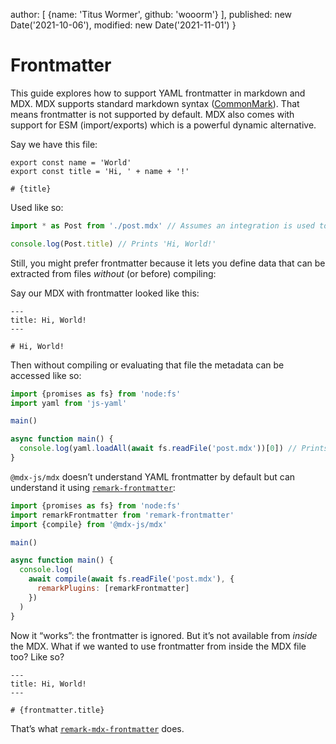   author: [
    {name: 'Titus Wormer', github: 'wooorm'}
  ],
  published: new Date('2021-10-06'),
  modified: new Date('2021-11-01')
}

# Frontmatter

This guide explores how to support YAML frontmatter in markdown and MDX.
MDX supports standard markdown syntax ([CommonMark][]).
That means frontmatter is not supported by default.
MDX also comes with support for ESM (import/exports) which is a powerful dynamic
alternative.

Say we have this file:

```mdx path="post.mdx"
export const name = 'World'
export const title = 'Hi, ' + name + '!'

# {title}
```

Used like so:

```js path="example.js"
import * as Post from './post.mdx' // Assumes an integration is used to compile MDX -> JS.

console.log(Post.title) // Prints 'Hi, World!'
```

Still, you might prefer frontmatter because it lets you define data that can be
extracted from files *without* (or before) compiling:

Say our MDX with frontmatter looked like this:

```mdx path="post.mdx"
---
title: Hi, World!
---

# Hi, World!
```

Then without compiling or evaluating that file the metadata can be accessed like
so:

```js path="example.js"
import {promises as fs} from 'node:fs'
import yaml from 'js-yaml'

main()

async function main() {
  console.log(yaml.loadAll(await fs.readFile('post.mdx'))[0]) // Prints `{title: 'Hi, World!'}`
}
```

`@mdx-js/mdx` doesn’t understand YAML frontmatter by default but can understand
it using [`remark-frontmatter`][remark-frontmatter]:

```js path="example.js"
import {promises as fs} from 'node:fs'
import remarkFrontmatter from 'remark-frontmatter'
import {compile} from '@mdx-js/mdx'

main()

async function main() {
  console.log(
    await compile(await fs.readFile('post.mdx'), {
      remarkPlugins: [remarkFrontmatter]
    })
  )
}
```

Now it “works”: the frontmatter is ignored.
But it’s not available from *inside* the MDX.
What if we wanted to use frontmatter from inside the MDX file too?
Like so?

```mdx path="post.mdx"
---
title: Hi, World!
---

# {frontmatter.title}
```

That’s what
[`remark-mdx-frontmatter`][remark-mdx-frontmatter]
does.

[commonmark]: https://commonmark.org

[remark-frontmatter]: https://github.com/remarkjs/remark-frontmatter

[remark-mdx-frontmatter]: https://github.com/remcohaszing/remark-mdx-frontmatter
